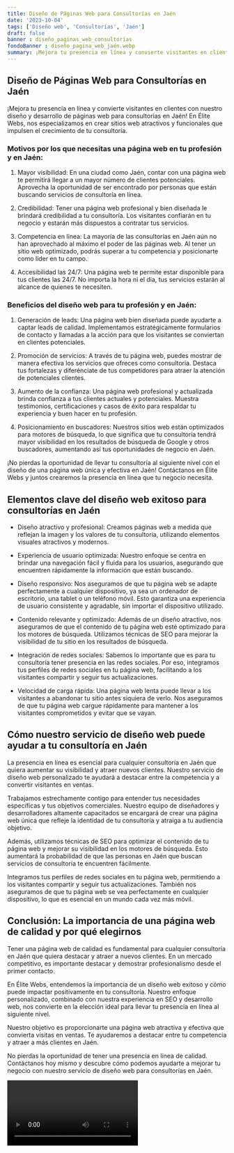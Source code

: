 ```yaml
---
title: Diseño de Páginas Web para Consultorías en Jaén
date: '2023-10-04'
tags: ['Diseño web', 'Consultorías', 'Jaén']
draft: false
banner : diseño_paginas_web_consultorías
fondoBanner : diseño_pagina_web_jaén.webp
summary: ¡Mejora tu presencia en línea y convierte visitantes en clientes con nuestro diseño y desarrollo de páginas web para consultorías en Jaén! En Élite Webs, nos especializamos en crear sitios web atractivos y funcionales que impulsen el crecimiento de tu consultoría. 
---
```


## Diseño de Páginas Web para Consultorías en Jaén

¡Mejora tu presencia en línea y convierte visitantes en clientes con nuestro diseño y desarrollo de páginas web para consultorías en Jaén! En Élite Webs, nos especializamos en crear sitios web atractivos y funcionales que impulsen el crecimiento de tu consultoría. 

### Motivos por los que necesitas una página web en tu profesión y en Jaén:

1. Mayor visibilidad: En una ciudad como Jaén, contar con una página web te permitirá llegar a un mayor número de clientes potenciales. Aprovecha la oportunidad de ser encontrado por personas que están buscando servicios de consultoría en línea.

2. Credibilidad: Tener una página web profesional y bien diseñada le brindará credibilidad a tu consultoría. Los visitantes confiarán en tu negocio y estarán más dispuestos a contratar tus servicios.

3. Competencia en línea: La mayoría de las consultorías en Jaén aún no han aprovechado al máximo el poder de las páginas web. Al tener un sitio web optimizado, podrás superar a tu competencia y posicionarte como líder en tu campo.

4. Accesibilidad las 24/7: Una página web te permite estar disponible para tus clientes las 24/7. No importa la hora ni el día, tus servicios estarán al alcance de quienes te necesiten.

### Beneficios del diseño web para tu profesión y en Jaén:

1. Generación de leads: Una página web bien diseñada puede ayudarte a captar leads de calidad. Implementamos estratégicamente formularios de contacto y llamadas a la acción para que los visitantes se conviertan en clientes potenciales.

2. Promoción de servicios: A través de tu página web, puedes mostrar de manera efectiva los servicios que ofreces como consultoría. Destaca tus fortalezas y diferénciate de tus competidores para atraer la atención de potenciales clientes.

3. Aumento de la confianza: Una página web profesional y actualizada brinda confianza a tus clientes actuales y potenciales. Muestra testimonios, certificaciones y casos de éxito para respaldar tu experiencia y buen hacer en tu profesión.

4. Posicionamiento en buscadores: Nuestros sitios web están optimizados para motores de búsqueda, lo que significa que tu consultoría tendrá mayor visibilidad en los resultados de búsqueda de Google y otros buscadores, aumentando así tus oportunidades de negocio en Jaén.

¡No pierdas la oportunidad de llevar tu consultoría al siguiente nivel con el diseño de una página web única y efectiva en Jaén! Contáctanos en Élite Webs y juntos crearemos la presencia en línea que tu negocio necesita.

<GifSeo />

<Cta />

## Elementos clave del diseño web exitoso para consultorías en Jaén

- Diseño atractivo y profesional: Creamos páginas web a medida que reflejan la imagen y los valores de tu consultoría, utilizando elementos visuales atractivos y modernos.

- Experiencia de usuario optimizada: Nuestro enfoque se centra en brindar una navegación fácil y fluida para los usuarios, asegurando que encuentren rápidamente la información que están buscando.

- Diseño responsivo: Nos aseguramos de que tu página web se adapte perfectamente a cualquier dispositivo, ya sea un ordenador de escritorio, una tablet o un teléfono móvil. Esto garantiza una experiencia de usuario consistente y agradable, sin importar el dispositivo utilizado.

- Contenido relevante y optimizado: Además de un diseño atractivo, nos aseguramos de que el contenido de tu página web esté optimizado para los motores de búsqueda. Utilizamos técnicas de SEO para mejorar la visibilidad de tu sitio en los resultados de búsqueda.

- Integración de redes sociales: Sabemos lo importante que es para tu consultoría tener presencia en las redes sociales. Por eso, integramos tus perfiles de redes sociales en tu página web, facilitando a los visitantes compartir y seguir tus actualizaciones.

- Velocidad de carga rápida: Una página web lenta puede llevar a los visitantes a abandonar tu sitio antes siquiera de verlo. Nos aseguramos de que tu página web cargue rápidamente para mantener a los visitantes comprometidos y evitar que se vayan.

## Cómo nuestro servicio de diseño web puede ayudar a tu consultoría en Jaén

La presencia en línea es esencial para cualquier consultoría en Jaén que quiera aumentar su visibilidad y atraer nuevos clientes. Nuestro servicio de diseño web personalizado te ayudará a destacar entre la competencia y a convertir visitantes en ventas.

Trabajamos estrechamente contigo para entender tus necesidades específicas y tus objetivos comerciales. Nuestro equipo de diseñadores y desarrolladores altamente capacitados se encargará de crear una página web única que refleje la identidad de tu consultoría y atraiga a tu audiencia objetivo.

Además, utilizamos técnicas de SEO para optimizar el contenido de tu página web y mejorar su visibilidad en los motores de búsqueda. Esto aumentará la probabilidad de que las personas en Jaén que buscan servicios de consultoría te encuentren fácilmente.

Integramos tus perfiles de redes sociales en tu página web, permitiendo a los visitantes compartir y seguir tus actualizaciones. También nos aseguramos de que tu página web se vea perfectamente en cualquier dispositivo, lo que es esencial en un mundo cada vez más móvil.

## Conclusión: La importancia de una página web de calidad y por qué elegirnos

Tener una página web de calidad es fundamental para cualquier consultoría en Jaén que quiera destacar y atraer a nuevos clientes. En un mercado competitivo, es importante destacar y demostrar profesionalismo desde el primer contacto.

En Élite Webs, entendemos la importancia de un diseño web exitoso y cómo puede impactar positivamente en tu consultoría. Nuestro enfoque personalizado, combinado con nuestra experiencia en SEO y desarrollo web, nos convierte en la elección ideal para llevar tu presencia en línea al siguiente nivel.

Nuestro objetivo es proporcionarte una página web atractiva y efectiva que convierta visitas en ventas. Te ayudaremos a destacar entre tu competencia y atraer a más clientes en Jaén.

No pierdas la oportunidad de tener una presencia en línea de calidad. Contáctanos hoy mismo y descubre cómo podemos ayudarte a mejorar tu negocio con nuestro servicio de diseño web para consultorías en Jaén.

<Video />

<CtaBot job='Consultorías' city='Jaén'/>

<Gmaps query='Jaén+españa+maps' />